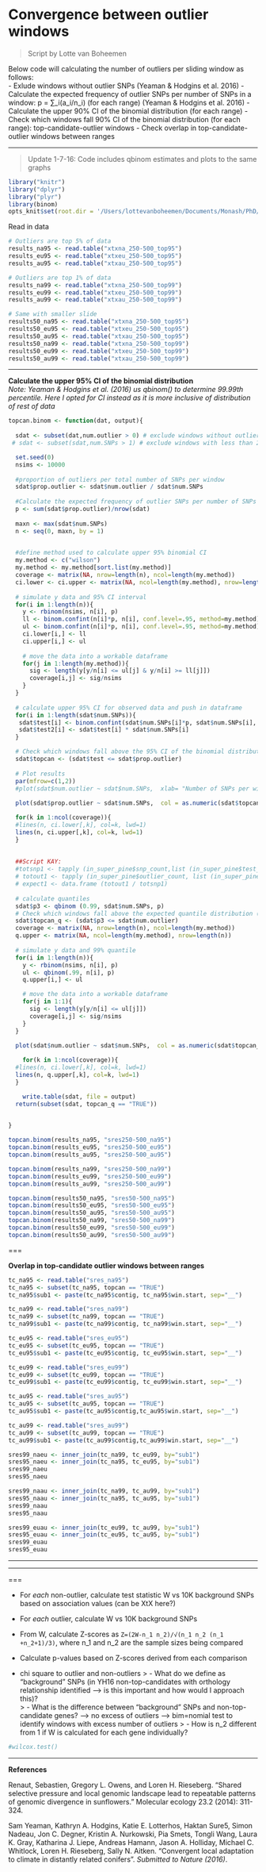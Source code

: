 Convergence between outlier windows
===  

> Script by Lotte van Boheemen  

Below code will calculating the number of outliers per sliding window as follows:  
- Exlude windows without outlier SNPs (Yeaman & Hodgins et al. 2016)
- Calculate the expected frequency of outlier SNPs per number of SNPs in a window:  p = ∑_i(a_i/n_i) (for each range) (Yeaman & Hodgins et al. 2016)
- Calculate the upper 90% CI of the binomial distribution (for each range)
- Check which windows fall 90% CI of the binomial distribution (for each range): top-candidate-outlier windows
- Check overlap in top-candidate-outlier windows between ranges

---  

> Update 1-7-16: Code includes qbinom estimates and plots to the same graphs


```r
library("knitr")
library("dplyr")
library("plyr")
library(binom)
opts_knit$set(root.dir = '/Users/lottevanboheemen/Documents/Monash/PhD/Analyses/Data')
```


Read in data
```r
# Outliers are top 5% of data
results_na95 <- read.table("xtxna_250-500_top95")
results_eu95 <- read.table("xtxeu_250-500_top95")
results_au95 <- read.table("xtxau_250-500_top95")

# Outliers are top 1% of data
results_na99 <- read.table("xtxna_250-500_top99")
results_eu99 <- read.table("xtxeu_250-500_top99")
results_au99 <- read.table("xtxau_250-500_top99")

# Same with smaller slide
results50_na95 <- read.table("xtxna_250-500_top95")
results50_eu95 <- read.table("xtxeu_250-500_top95")
results50_au95 <- read.table("xtxau_250-500_top95")
results50_na99 <- read.table("xtxna_250-500_top99")
results50_eu99 <- read.table("xtxeu_250-500_top99")
results50_au99 <- read.table("xtxau_250-500_top99")
```

---   

**Calculate the upper 95% CI of the binomial distribution**  
*Note: Yeaman & Hodgins et al. (2016) us qbinom() to determine 99.99th percentile. Here I opted for CI instead as it is more inclusive of distribution of rest of data*

```r
topcan.binom <- function(dat, output){
  
  sdat <- subset(dat,num.outlier > 0) # exclude windows without outliers
 # sdat <- subset(sdat,num.SNPs > 1) # exclude windows with less than 2 SNPs

  set.seed(0)
  nsims <- 10000
  
  #proportion of outliers per total number of SNPs per window
  sdat$prop.outlier <- sdat$num.outlier / sdat$num.SNPs 
  
  #Calculate the expected frequency of outlier SNPs per number of SNPs in a window:  p = ∑_i(a_i/n_i)
  p <- sum(sdat$prop.outlier)/nrow(sdat)
  
  maxn <- max(sdat$num.SNPs)
  n <- seq(0, maxn, by = 1)

  
  #define method used to calculate upper 95% binomial CI
  my.method <- c("wilson")
  my.method <- my.method[sort.list(my.method)]
  coverage <- matrix(NA, nrow=length(n), ncol=length(my.method))
  ci.lower <- ci.upper <- matrix(NA, ncol=length(my.method), nrow=length(n))
  
  # simulate y data and 95% CI interval
  for(i in 1:length(n)){
    y <- rbinom(nsims, n[i], p)
    ll <- binom.confint(n[i]*p, n[i], conf.level=.95, method=my.method)$lower
    ul <- binom.confint(n[i]*p, n[i], conf.level=.95, method=my.method)$upper
    ci.lower[i,] <- ll
    ci.upper[i,] <- ul
    
    # move the data into a workable dataframe
    for(j in 1:length(my.method)){
      sig <- length(y[y/n[i] <= ul[j] & y/n[i] >= ll[j]])
      coverage[i,j] <- sig/nsims
    }
  }
  
  # calculate upper 95% CI for observed data and push in dataframe
  for(i in 1:length(sdat$num.SNPs)){
   sdat$test[i] <- binom.confint(sdat$num.SNPs[i]*p, sdat$num.SNPs[i], conf.level=.95, method = my.method)$upper
   sdat$test2[i] <- sdat$test[i] * sdat$num.SNPs[i]
  }

  # Check which windows fall above the 95% CI of the binomial distribution (for each range): top-candidate-outlier windows
  sdat$topcan <- (sdat$test <= sdat$prop.outlier)
  
  # Plot results
  par(mfrow=c(1,2))
  #plot(sdat$num.outlier ~ sdat$num.SNPs,  xlab= "Number of SNPs per window", ylab="Number of XTX outlier SNPs per window")
  
  plot(sdat$prop.outlier ~ sdat$num.SNPs,  col = as.numeric(sdat$topcan + 1), xlab= "Number of SNPs per window", ylab="Proportion of XTX outliers")

  for(k in 1:ncol(coverage)){
  #lines(n, ci.lower[,k], col=k, lwd=1)
  lines(n, ci.upper[,k], col=k, lwd=1)
  }
    
  
  ##Script KAY:
  #totsnp1 <- tapply (in_super_pine$snp_count,list (in_super_pine$test_name),sum)
  # totout1 <- tapply (in_super_pine$outlier_count, list (in_super_pine$test_name),sum)
  # expect1 <- data.frame (totout1 / totsnp1)
  
  # calculate quantiles
  sdat$p3 <- qbinom (0.99, sdat$num.SNPs, p)
  # Check which windows fall above the expected quantile distribution (for each range): top-candidate-outlier windows
  sdat$topcan_q <- (sdat$p3 <= sdat$num.outlier)
  coverage <- matrix(NA, nrow=length(n), ncol=length(my.method))
  q.upper <- matrix(NA, ncol=length(my.method), nrow=length(n))
   
  # simulate y data and 99% quantile
  for(i in 1:length(n)){
    y <- rbinom(nsims, n[i], p)
    ul <- qbinom(.99, n[i], p)
    q.upper[i,] <- ul

    # move the data into a workable dataframe
    for(j in 1:1){
      sig <- length(y[y/n[i] <= ul[j]])
      coverage[i,j] <- sig/nsims
    }
  }

  plot(sdat$num.outlier ~ sdat$num.SNPs,  col = as.numeric(sdat$topcan_q + 1), xlab= "Number of SNPs per window", ylab="Number of XTX outliers")
  
    for(k in 1:ncol(coverage)){
  #lines(n, ci.lower[,k], col=k, lwd=1)
  lines(n, q.upper[,k], col=k, lwd=1)
  }

    write.table(sdat, file = output)
  return(subset(sdat, topcan_q == "TRUE"))
  

}
```

```r
topcan.binom(results_na95, "sres250-500_na95")
topcan.binom(results_eu95, "sres250-500_eu95")
topcan.binom(results_au95, "sres250-500_au95")

topcan.binom(results_na99, "sres250-500_na99")
topcan.binom(results_eu99, "sres250-500_eu99")
topcan.binom(results_au99, "sres250-500_au99")

topcan.binom(results50_na95, "sres50-500_na95")
topcan.binom(results50_eu95, "sres50-500_eu95")
topcan.binom(results50_au95, "sres50-500_au95")
topcan.binom(results50_na99, "sres50-500_na99")
topcan.binom(results50_eu99, "sres50-500_eu99")
topcan.binom(results50_au99, "sres50-500_au99")
```


===

**Overlap in top-candidate outlier windows between ranges**

```r
tc_na95 <- read.table("sres_na95")
tc_na95 <- subset(tc_na95, topcan == "TRUE")
tc_na95$sub1 <- paste(tc_na95$contig, tc_na95$win.start, sep="__")

tc_na99 <- read.table("sres_na99")
tc_na99 <- subset(tc_na99, topcan == "TRUE")
tc_na99$sub1 <- paste(tc_na99$contig, tc_na99$win.start, sep="__")

tc_eu95 <- read.table("sres_eu95")
tc_eu95 <- subset(tc_eu95, topcan == "TRUE")
tc_eu95$sub1 <- paste(tc_eu95$contig, tc_eu95$win.start, sep="__")

tc_eu99 <- read.table("sres_eu99")
tc_eu99 <- subset(tc_eu99, topcan == "TRUE")
tc_eu99$sub1 <- paste(tc_eu99$contig, tc_eu99$win.start, sep="__")

tc_au95 <- read.table("sres_au95")
tc_au95 <- subset(tc_au95, topcan == "TRUE")
tc_au95$sub1 <- paste(tc_au95$contig,tc_au95$win.start, sep="__")

tc_au99 <- read.table("sres_au99")
tc_au99 <- subset(tc_au99, topcan == "TRUE")
tc_au99$sub1 <- paste(tc_au99$contig,tc_au99$win.start, sep="__")

sres99_naeu <- inner_join(tc_na99, tc_eu99, by="sub1")
sres95_naeu <- inner_join(tc_na95, tc_eu95, by="sub1")
sres99_naeu
sres95_naeu

sres99_naau <- inner_join(tc_na99, tc_au99, by="sub1")
sres95_naau <- inner_join(tc_na95, tc_au95, by="sub1")
sres99_naau
sres95_naau

sres99_euau <- inner_join(tc_eu99, tc_au99, by="sub1")
sres95_euau <- inner_join(tc_eu95, tc_au95, by="sub1")
sres99_euau
sres95_euau
```
---



---

===  

- For *each* non-outlier, calculate test statistic W vs 10K background SNPs based on association values (can be XtX here?) 
- For *each* outlier, calculate W vs 10K background SNPs
- From W, calculate Z-scores as ```Z=(2W-n_1 n_2)/√(n_1 n_2 (n_1 +n_2+1)/3)```, where n_1 and n_2 are the sample sizes being compared
- Calculate p-values based on Z-scores derived from each comparison

- chi square to outlier and non-outliers
> - What do we define as "background" SNPs (in YH16 non-top-candidates with orthology relationship identified --> is this important and how would I approach this)?  
> - What is the difference between "background" SNPs and non-top-candidate genes? --> no excess of outliers --> bim=nomial test to identify windows with excess number of outliers
> - How is n_2 different from 1 if W is calculated for each gene individually?  


```r
#wilcox.test()
```


---  

**References**  

Renaut, Sebastien, Gregory L. Owens, and Loren H. Rieseberg. "Shared selective pressure and local genomic landscape lead to repeatable patterns of genomic divergence in sunflowers." Molecular ecology 23.2 (2014): 311-324.

Sam Yeaman, Kathryn A. Hodgins, Katie E. Lotterhos, Haktan Sure5, Simon Nadeau, Jon C. Degner, Kristin A. Nurkowski, Pia Smets, Tongli Wang, Laura K. Gray, Katharina J. Liepe, Andreas Hamann, Jason A. Holliday, Michael C. Whitlock, Loren H. Rieseberg, Sally N. Aitken. "Convergent local adaptation to climate in distantly related conifers". *Submitted to Nature (2016)*.
